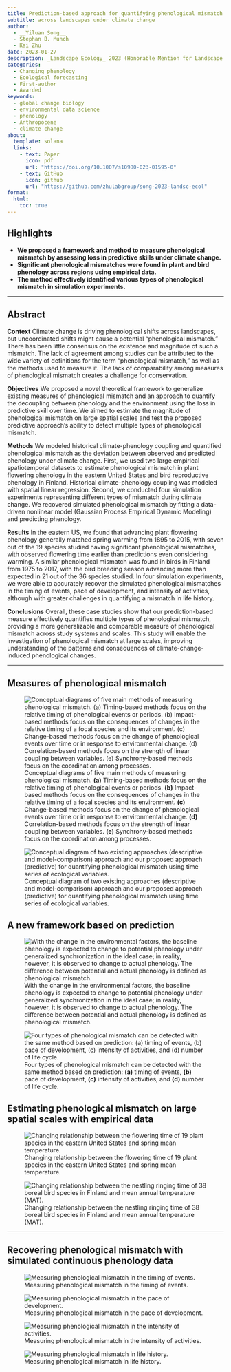 ```yaml
---
title: Prediction-based approach for quantifying phenological mismatch
subtitle: across landscapes under climate change
author:
  - __Yiluan Song__
  - Stephan B. Munch
  - Kai Zhu
date: 2023-01-27
description: _Landscape Ecology_ 2023 (Honorable Mention for Landscape Ecology's Best Article Award)
categories:
  - Changing phenology
  - Ecological forecasting
  - First-author
  - Awarded
keywords:
  - global change biology
  - environmental data science
  - phenology
  - Anthropocene
  - climate change
about:
  template: solana
  links:
    - text: Paper
      icon: pdf
      url: "https://doi.org/10.1007/s10980-023-01595-0"
    - text: GitHub
      icon: github
      url: "https://github.com/zhulabgroup/song-2023-landsc-ecol"
format:
  html:
    toc: true
---
```


## Highlights

-   **We proposed a framework and method to measure phenological mismatch by assessing loss in predictive skills under climate change.**
-   **Significant phenological mismatches were found in plant and bird phenology across regions using empirical data.**
-   **The method effectively identified various types of phenological mismatch in simulation experiments.**

------------------------------------------------------------------------

## Abstract

**Context** Climate change is driving phenological shifts across landscapes, but uncoordinated shifts might cause a potential “phenological mismatch.” There has been little consensus on the existence and magnitude of such a mismatch. The lack of agreement among studies can be attributed to the wide variety of definitions for the term “phenological mismatch,” as well as the methods used to measure it. The lack of comparability among measures of phenological mismatch creates a challenge for conservation.

**Objectives** We proposed a novel theoretical framework to generalize existing measures of phenological mismatch and an approach to quantify the decoupling between phenology and the environment using the loss in predictive skill over time. We aimed to estimate the magnitude of phenological mismatch on large spatial scales and test the proposed predictive approach’s ability to detect multiple types of phenological mismatch.

**Methods** We modeled historical climate-phenology coupling and quantified phenological mismatch as the deviation between observed and predicted phenology under climate change. First, we used two large empirical spatiotemporal datasets to estimate phenological mismatch in plant flowering phenology in the eastern United States and bird reproductive phenology in Finland. Historical climate-phenology coupling was modeled with spatial linear regression. Second, we conducted four simulation experiments representing different types of mismatch during climate change. We recovered simulated phenological mismatch by fitting a data-driven nonlinear model (Gaussian Process Empirical Dynamic Modeling) and predicting phenology.

**Results** In the eastern US, we found that advancing plant flowering phenology generally matched spring warming from 1895 to 2015, with seven out of the 19 species studied having significant phenological mismatches, with observed flowering time earlier than predictions even considering warming. A similar phenological mismatch was found in birds in Finland from 1975 to 2017, with the bird breeding season advancing more than expected in 21 out of the 36 species studied. In four simulation experiments, we were able to accurately recover the simulated phenological mismatches in the timing of events, pace of development, and intensity of activities, although with greater challenges in quantifying a mismatch in life history.

**Conclusions** Overall, these case studies show that our prediction-based measure effectively quantifies multiple types of phenological mismatch, providing a more generalizable and comparable measure of phenological mismatch across study systems and scales. This study will enable the investigation of phenological mismatch at large scales, improving understanding of the patterns and consequences of climate-change-induced phenological changes.

------------------------------------------------------------------------

## Measures of phenological mismatch

![Conceptual diagrams of five main methods of measuring phenological mismatch. **(a)** Timing-based methods focus on the relative timing of phenological events or periods. **(b)** Impact-based methods focus on the consequences of changes in the relative timing of a focal species and its environment. **(c)** Change-based methods focus on the change of phenological events over time or in response to environmental change. **(d)** Correlation-based methods focus on the strength of linear coupling between variables. **(e)** Synchrony-based methods focus on the coordination among processes.](1.png)

![Conceptual diagram of two existing approaches (descriptive and model-comparison) approach and our proposed approach (predictive) for quantifying phenological mismatch using time series of ecological variables.](2.png)

## A new framework based on prediction

![With the change in the environmental factors, the baseline phenology is expected to change to potential phenology under generalized synchronization in the ideal case; in reality, however, it is observed to change to actual phenology. The difference between potential and actual phenology is defined as phenological mismatch.](3.png)

![Four types of phenological mismatch can be detected with the same method based on prediction: __(a)__ timing of events, __(b)__ pace of development, __(c)__ intensity of activities, and __(d)__ number of life cycle.](4.png)

## Estimating phenological mismatch on large spatial scales with empirical data

![Changing relationship between the flowering time of 19 plant species in the eastern United States and spring mean temperature.](5.png)

![Changing relationship between the nestling ringing time of 38 boreal bird species in Finland and mean annual temperature (MAT).](6.png)

------------------------------------------------------------------------

## Recovering phenological mismatch with simulated continuous phenology data

![Measuring phenological mismatch in the timing of events.](7.png)

![Measuring phenological mismatch in the pace of development.](8.png)

![Measuring phenological mismatch in the intensity of activities.](9.png)

![Measuring phenological mismatch in life history.](10.png)
